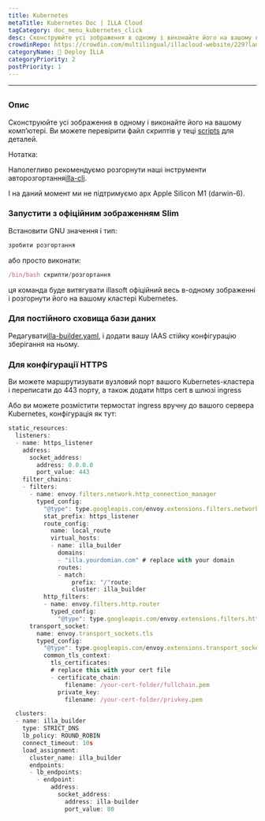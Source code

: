 ```yaml
---
title: Kubernetes
metaTitle: Kubernetes Doc | ILLA Cloud
tagCategory: doc_menu_kubernetes_click
desc: Сконструюйте усі зображення в одному і виконайте його на вашому комп’ютері.
crowdinRepo: https://crowdin.com/multilingual/illacloud-website/229?languages=en&filter=basic&value=0
categoryName: 👷 Deploy ILLA
categoryPriority: 2
postPriority: 1
---
```


* * *

## <h2 hidden>Kubernetes</h2>

### Опис

Сконструюйте усі зображення в одному і виконайте його на вашому комп’ютері. Ви можете перевірити файл скриптів у теці [scripts](https://github.com/illacloud/deploy-illa-manually/blob/main/kubernetes/scripts) для деталей.

Нотатка:

Наполегливо рекомендуємо розгорнути наші інструменти авторозгортання[illa-cli](https://github.com/illacloud/illa).

І на даний момент ми не підтримуємо арх Apple Silicon M1 (darwin-6).

### Запустити з офіційним зображенням Slim

Встановити GNU значення і тип:

```jsx
зробити розгортання
```

або просто виконати:

```jsx
/bin/bash скрипти/розгортання
```

ця команда буде витягувати illasoft офіційний весь в-одному зображенні і розгорнути його на вашому кластері Kubernetes.

### Для постійного сховища бази даних

Редагувати[illa-builder.yaml](https://github.com/illacloud/deploy-illa-manually/blob/main/kubernetes/illa-builder.yaml), і додати вашу IAAS стійку конфігурацію зберігання на ньому.

### Для конфігурації HTTPS

Ви можете маршрутизувати вузловий порт вашого Kubernetes-кластера і переписати до 443 порту, а також додати https cert в шлюзі ingress

Або ви можете розмістити термостат ingress вручну до вашого сервера Kubernetes, конфігурація як тут:

```jsx
static_resources:
  listeners:
  - name: https_listener
    address:
      socket_address:
        address: 0.0.0.0
        port_value: 443
    filter_chains:
    - filters:
      - name: envoy.filters.network.http_connection_manager
        typed_config:
          "@type": type.googleapis.com/envoy.extensions.filters.network.http_connection_manager.v3.HttpConnectionManager
          stat_prefix: https_listener
          route_config:
            name: local_route
            virtual_hosts:
            - name: illa_builder
              domains:
              - "illa.yourdomian.com" # replace with your domain
              routes:
              - match:
                  prefix: "/"route:
                  cluster: illa_builder
          http_filters:
          - name: envoy.filters.http.router
            typed_config:
              "@type": type.googleapis.com/envoy.extensions.filters.http.router.v3.Router
      transport_socket:
        name: envoy.transport_sockets.tls
        typed_config:
          "@type": type.googleapis.com/envoy.extensions.transport_sockets.tls.v3.DownstreamTlsContext
          common_tls_context:
            tls_certificates:
            # replace this with your cert file
            - certificate_chain:
                filename: /your-cert-folder/fullchain.pem
              private_key:
                filename: /your-cert-folder/privkey.pem

  clusters:
  - name: illa_builder
    type: STRICT_DNS
    lb_policy: ROUND_ROBIN
    connect_timeout: 10s
    load_assignment:
      cluster_name: illa_builder
      endpoints:
      - lb_endpoints:
        - endpoint:
            address:
              socket_address:
                address: illa-builder
                port_value: 80
```
